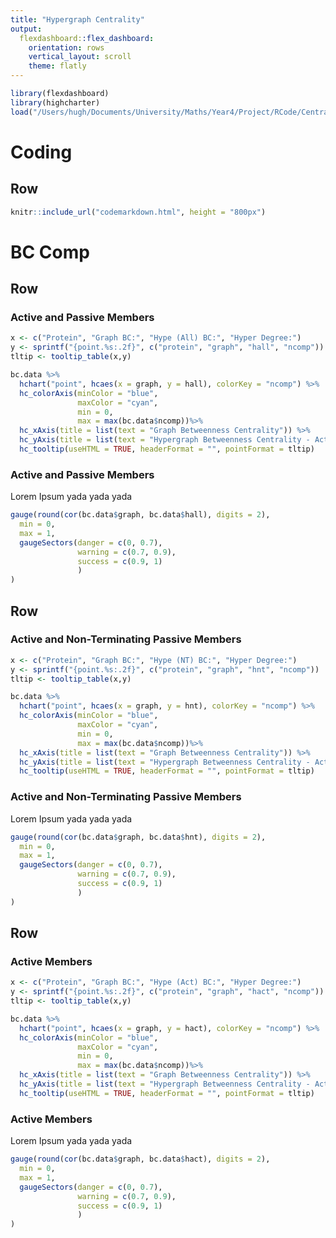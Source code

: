 ```yaml
---
title: "Hypergraph Centrality"
output: 
  flexdashboard::flex_dashboard:
    orientation: rows
    vertical_layout: scroll
    theme: flatly
---
```


```r
library(flexdashboard)
library(highcharter)
load("/Users/hugh/Documents/University/Maths/Year4/Project/RCode/CentralityCode/Data/Betweenness.RData")
```

Coding
==========

Row {data-height=800}
----------
```r
knitr::include_url("codemarkdown.html", height = "800px")
```

BC Comp
==========

Row {data-height=500}
----------

### **Active and Passive Members** {data-width=800}

```r
x <- c("Protein", "Graph BC:", "Hype (All) BC:", "Hyper Degree:")
y <- sprintf("{point.%s:.2f}", c("protein", "graph", "hall", "ncomp"))
tltip <- tooltip_table(x,y)

bc.data %>%
  hchart("point", hcaes(x = graph, y = hall), colorKey = "ncomp") %>%
  hc_colorAxis(minColor = "blue",
               maxColor = "cyan",
               min = 0,
               max = max(bc.data$ncomp))%>%
  hc_xAxis(title = list(text = "Graph Betweenness Centrality")) %>%
  hc_yAxis(title = list(text = "Hypergraph Betweenness Centrality - Active and Passive Members")) %>%
  hc_tooltip(useHTML = TRUE, headerFormat = "", pointFormat = tltip)
```

### **Active and Passive Members**

Lorem Ipsum yada yada yada

```r
gauge(round(cor(bc.data$graph, bc.data$hall), digits = 2),
  min = 0,
  max = 1,
  gaugeSectors(danger = c(0, 0.7),
               warning = c(0.7, 0.9),
               success = c(0.9, 1)
               )
)
```

Row {data-height=500}
----------

### **Active and Non-Terminating Passive Members** {data-width=800}

```r
x <- c("Protein", "Graph BC:", "Hype (NT) BC:", "Hyper Degree:")
y <- sprintf("{point.%s:.2f}", c("protein", "graph", "hnt", "ncomp"))
tltip <- tooltip_table(x,y)

bc.data %>%
  hchart("point", hcaes(x = graph, y = hnt), colorKey = "ncomp") %>%
  hc_colorAxis(minColor = "blue",
               maxColor = "cyan",
               min = 0,
               max = max(bc.data$ncomp))%>%
  hc_xAxis(title = list(text = "Graph Betweenness Centrality")) %>%
  hc_yAxis(title = list(text = "Hypergraph Betweenness Centrality - Active and Non-Terminating Passive Members")) %>%
  hc_tooltip(useHTML = TRUE, headerFormat = "", pointFormat = tltip)
```

### **Active and Non-Terminating Passive Members**

Lorem Ipsum yada yada yada

```r
gauge(round(cor(bc.data$graph, bc.data$hnt), digits = 2),
  min = 0,
  max = 1,
  gaugeSectors(danger = c(0, 0.7),
               warning = c(0.7, 0.9),
               success = c(0.9, 1)
               )
)
```

Row {data-height=500}
----------

### **Active Members** {data-width=800}

```r
x <- c("Protein", "Graph BC:", "Hype (Act) BC:", "Hyper Degree:")
y <- sprintf("{point.%s:.2f}", c("protein", "graph", "hact", "ncomp"))
tltip <- tooltip_table(x,y)

bc.data %>%
  hchart("point", hcaes(x = graph, y = hact), colorKey = "ncomp") %>%
  hc_colorAxis(minColor = "blue",
               maxColor = "cyan",
               min = 0,
               max = max(bc.data$ncomp))%>%
  hc_xAxis(title = list(text = "Graph Betweenness Centrality")) %>%
  hc_yAxis(title = list(text = "Hypergraph Betweenness Centrality - Active Members")) %>%
  hc_tooltip(useHTML = TRUE, headerFormat = "", pointFormat = tltip)
```

### **Active Members**

Lorem Ipsum yada yada yada

```r
gauge(round(cor(bc.data$graph, bc.data$hact), digits = 2),
  min = 0,
  max = 1,
  gaugeSectors(danger = c(0, 0.7),
               warning = c(0.7, 0.9),
               success = c(0.9, 1)
               )
)
```


